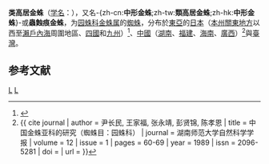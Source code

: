 {{noteTA
|G1=Lifesciences
|T=zh-cn:类高居金蛛; zh-tw:中形金蛛; zh-hk:類高居金蛛;
|1=zh-cn:类高居金蛛; zh-tw:中形金蛛; zh-hk:類高居金蛛;
}}
{{Speciesbox 
| taxon = Argiope aetheroides
| image_caption = 雌蛛
| binomial_authority = (Yin et al., 1989)
}}

'''类高居金蛛'''（[[学名|学名]]：{{lang|la|''Argiope aetheroides''}}），又名-{zh-cn:'''中形金蛛''';zh-tw:'''類高居金蛛''';zh-hk:'''中形金蛛'''}-或'''蟲蝕痕金蛛'''，为[[园蛛科|园蛛科]][[金蛛属|金蛛属]]的[[蜘蛛|蜘蛛]]，分布於[[東亞|東亞]]的[[日本|日本]]（[[本州|本州]][[關東地方|關東地方]]以西至[[瀨戶內海|瀨戶內海]]周圍地區、[[四國|四國]]和[[九州_(日本)|九州]]）<ref>{{cite journal | author = Tanikawa, A. | title = A Taxonomical Study of the Japanese Spider Hitherto Misidentified with Argiope keyserlingi (Karsch, 1878) or A, aetherea (Walckenaer, 1841) | journal = ''Acta Arachnologica'' | volume = 43 | issue = 1 | pages = 33-36 | year = 1994 | issn = 0001-5202 | doi = 10.2476/asjaa.43.33 | url = https://www.jstage.jst.go.jp/article/asjaa1936/43/1/43_1_33/_article/-char/ja/ | access-date = 2020-11-09 | archive-date = 2020-11-14 | archive-url = https://web.archive.org/web/20201114232001/https://www.jstage.jst.go.jp/article/asjaa1936/43/1/43_1_33/_article/-char/ja/ | dead-url = no }}</ref>、[[中國|中國]]（[[湖南|湖南]]、[[福建|福建]]、[[海南|海南]]、[[廣西|廣西]]）<ref>{{ cite journal | author = 尹长民, 王家福, 张永靖, 彭贤锦, 陈孝恩 | title = 中国金蛛亚科的研究（蜘蛛目：园蛛科） | journal = 湖南师范大学自然科学学报 | volume = 12 | issue = 1 | pages = 60-69 | year = 1989 | issn = 2096-5281 | doi = | url = }}</ref>與[[臺灣|臺灣]]。

== 参考文献 ==
{{reflist}}

{{Taxonbar}}
[[Category:1989年描述的动物|L]]
[[Category:金蛛属|L]]
